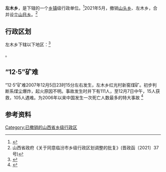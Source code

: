 {{中国乡级行政区|14/10/24/206/000}}

'''左木乡'''，是{{PRC admin/fullname|14/10/24/206/000|3}}下辖的一个[[乡镇|乡镇]]级行政单位。<ref>{{PRC admin/ref sgc|{{PRC admin/parent|14/10/24/206/000}}}}</ref>2021年5月，撤销[[山头乡|山头乡]]、左木乡，合并设立[[山目乡|山目乡]]。<ref>山西省政府《关于同意临汾市乡级行政区划调整的批复》(晋政函〔2021〕37号)</ref>

== 行政区划 ==

左木乡下辖以下地区：<ref>{{PRC admin/ref sgc|14/10/24/206/000}}</ref>

{{PRC admin/children|14/10/24/206/000}}。

==“12·5”矿难== 
“12·5”矿难2007年12月5日23时15分左右发生，左木乡红光村新窑煤矿。初步判断系煤尘爆炸，起火原因不明。事故发生时井下有111人，至12月7日中午，15人获救，105人遇难。为2006年以来中国发生一次死亡人数最多的特大事故
<ref>{{cite news |title=觸目驚心 令人髮指——山西洪洞"12·5"礦難追蹤 |publisher=[[新華網|新華網]] |url=http://news.xinhuanet.com/newscenter/2007-12/10/content_7225670.htm |language=zh-hans |accessdate=2013-09-30 |archive-date=2008-10-09 |archive-url=https://web.archive.org/web/20081009071540/http://news.xinhuanet.com/newscenter/2007-12/10/content_7225670.htm |dead-url=no }}</ref>

== 参考资料 ==
{{reflist}}

{{PRC admin/navcat|14/10/24/206/000}}

[[Category:已撤销的山西省乡级行政区|Category:已撤销的山西省乡级行政区]]